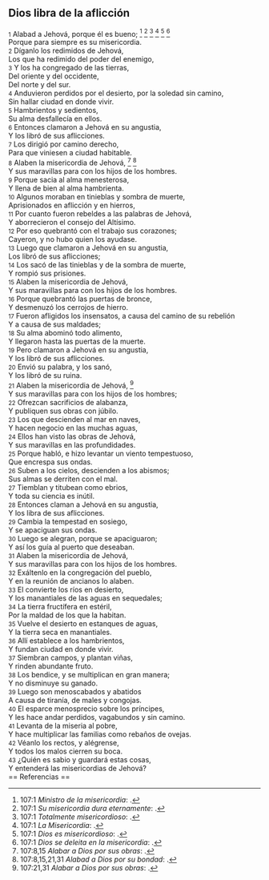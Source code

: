 == Dios libra de la aflicción ==

{{anchor|1}} <small>1</small> Alabad a Jehová, porque él es bueno; <ref>107:1 ''Ministro de la misericordia'': {{lib|LU|6|3|2}}.</ref> <ref>107:1 ''Su misericordia dura eternamente'': {{lib|LU|2|4|1}}.</ref> <ref>107:1 ''Totalmente misericordioso'': {{lib|LU|142|3|7}}.</ref> <ref>107:1 ''La Misericordia'': {{lib|LU|131|10|6}}.</ref> <ref>107:1 ''Dios es misericordioso'': {{lib|LU|2|5|7}}.</ref> <ref>107:1 ''Dios se deleita en la misericordia'': {{lib|LU|143|1|6}}.</ref><br>
Porque para siempre es su misericordia.<br>
{{anchor|2}} <small>2</small> Díganlo los redimidos de Jehová,<br>
Los que ha redimido del poder del enemigo,<br>
{{anchor|3}} <small>3</small> Y los ha congregado de las tierras,<br>
Del oriente y del occidente,<br>
Del norte y del sur.<br>
{{anchor|4}} <small>4</small> Anduvieron perdidos por el desierto, por la soledad sin camino,<br>
Sin hallar ciudad en donde vivir.<br>
{{anchor|5}} <small>5</small> Hambrientos y sedientos,<br>
Su alma desfallecía en ellos.<br>
{{anchor|6}} <small>6</small> Entonces clamaron a Jehová en su angustia,<br>
Y los libró de sus aflicciones.<br>
{{anchor|7}} <small>7</small> Los dirigió por camino derecho,<br>
Para que viniesen a ciudad habitable.<br>
{{anchor|8}} <small>8</small> Alaben la misericordia de Jehová, <ref>107:8,15 ''Alabar a Dios por sus obras'': {{lib|LU|131|10|6}}.</ref> <ref>107:8,15,21,31 ''Alabad a Dios por su bondad'': {{lib|LU|131|2|5}}.</ref><br>
Y sus maravillas para con los hijos de los hombres.<br>
{{anchor|9}} <small>9</small> Porque sacia al alma menesterosa,<br>
Y llena de bien al alma hambrienta.<br>
{{anchor|10}} <small>10</small> Algunos moraban en tinieblas y sombra de muerte,<br>
Aprisionados en aflicción y en hierros,<br>
{{anchor|11}} <small>11</small> Por cuanto fueron rebeldes a las palabras de Jehová,<br>
Y aborrecieron el consejo del Altísimo.<br>
{{anchor|12}} <small>12</small> Por eso quebrantó con el trabajo sus corazones;<br>
Cayeron, y no hubo quien los ayudase.<br>
{{anchor|13}} <small>13</small> Luego que clamaron a Jehová en su angustia,<br>
Los libró de sus aflicciones;<br>
{{anchor|14}} <small>14</small> Los sacó de las tinieblas y de la sombra de muerte,<br>
Y rompió sus prisiones.<br>
{{anchor|15}} <small>15</small> Alaben la misericordia de Jehová,<br>
Y sus maravillas para con los hijos de los hombres.<br>
{{anchor|16}} <small>16</small> Porque quebrantó las puertas de bronce,<br>
Y desmenuzó los cerrojos de hierro.<br>
{{anchor|17}} <small>17</small> Fueron afligidos los insensatos, a causa del camino de su rebelión<br>
Y a causa de sus maldades;<br>
{{anchor|18}} <small>18</small> Su alma abominó todo alimento,<br>
Y llegaron hasta las puertas de la muerte.<br>
{{anchor|19}} <small>19</small> Pero clamaron a Jehová en su angustia,<br>
Y los libró de sus aflicciones.<br>
{{anchor|20}} <small>20</small> Envió su palabra, y los sanó,<br>
Y los libró de su ruina.<br>
{{anchor|21}} <small>21</small> Alaben la misericordia de Jehová, <ref>107:21,31 ''Alabar a Dios por sus obras'': {{lib|LU|131|10|6}}.</ref><br>
Y sus maravillas para con los hijos de los hombres;<br>
{{anchor|22}} <small>22</small> Ofrezcan sacrificios de alabanza,<br>
Y publiquen sus obras con júbilo.<br>
{{anchor|23}} <small>23</small> Los que descienden al mar en naves,<br>
Y hacen negocio en las muchas aguas,<br>
{{anchor|24}} <small>24</small> Ellos han visto las obras de Jehová,<br>
Y sus maravillas en las profundidades.<br>
{{anchor|25}} <small>25</small> Porque habló, e hizo levantar un viento tempestuoso,<br>
Que encrespa sus ondas.<br>
{{anchor|26}} <small>26</small> Suben a los cielos, descienden a los abismos;<br>
Sus almas se derriten con el mal.<br>
{{anchor|27}} <small>27</small> Tiemblan y titubean como ebrios,<br>
Y toda su ciencia es inútil.<br>
{{anchor|28}} <small>28</small> Entonces claman a Jehová en su angustia,<br>
Y los libra de sus aflicciones.<br>
{{anchor|29}} <small>29</small> Cambia la tempestad en sosiego,<br>
Y se apaciguan sus ondas.<br>
{{anchor|30}} <small>30</small> Luego se alegran, porque se apaciguaron;<br>
Y así los guía al puerto que deseaban.<br>
{{anchor|31}} <small>31</small> Alaben la misericordia de Jehová,<br>
Y sus maravillas para con los hijos de los hombres.<br>
{{anchor|32}} <small>32</small> Exáltenlo en la congregación del pueblo,<br>
Y en la reunión de ancianos lo alaben.<br>
{{anchor|33}} <small>33</small> El convierte los ríos en desierto,<br>
Y los manantiales de las aguas en sequedales;<br>
{{anchor|34}} <small>34</small> La tierra fructífera en estéril,<br>
Por la maldad de los que la habitan.<br>
{{anchor|35}} <small>35</small> Vuelve el desierto en estanques de aguas,<br>
Y la tierra seca en manantiales.<br>
{{anchor|36}} <small>36</small> Allí establece a los hambrientos,<br>
Y fundan ciudad en donde vivir.<br>
{{anchor|37}} <small>37</small> Siembran campos, y plantan viñas,<br>
Y rinden abundante fruto.<br>
{{anchor|38}} <small>38</small> Los bendice, y se multiplican en gran manera;<br>
Y no disminuye su ganado.<br>
{{anchor|39}} <small>39</small> Luego son menoscabados y abatidos<br>
A causa de tiranía, de males y congojas.<br>
{{anchor|40}} <small>40</small> El esparce menosprecio sobre los príncipes,<br>
Y les hace andar perdidos, vagabundos y sin camino.<br>
{{anchor|41}} <small>41</small> Levanta de la miseria al pobre,<br>
Y hace multiplicar las familias como rebaños de ovejas.<br>
{{anchor|42}} <small>42</small> Véanlo los rectos, y alégrense,<br>
Y todos los malos cierren su boca.<br>
{{anchor|43}} <small>43</small> ¿Quién es sabio y guardará estas cosas,<br>
Y entenderá las misericordias de Jehová?<br>
== Referencias ==

<references />
